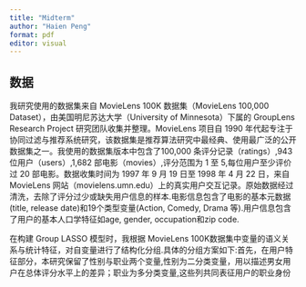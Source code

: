 ```yaml
---
title: "Midterm"
author: "Haien Peng"
format: pdf
editor: visual
---
```


## 数据

我研究使用的数据集来自 MovieLens 100K 数据集（MovieLens 100,000 Dataset），由美国明尼苏达大学（University of Minnesota）下属的 GroupLens Research Project 研究团队收集并整理。MovieLens 项目自 1990 年代起专注于协同过滤与推荐系统研究，该数据集是推荐算法研究中最经典、使用最广泛的公开数据集之一。我使用的数据集版本中包含了100,000 条评分记录（ratings）,943 位用户（users）,1,682 部电影（movies）,评分范围为 1 至 5,每位用户至少评价过 20 部电影。数据收集时间为 1997 年 9 月 19 日至 1998 年 4 月 22 日，来自 MovieLens 网站（movielens.umn.edu）上的真实用户交互记录。原始数据经过清洗，去除了评分过少或缺失用户信息的样本.电影信息包含了电影的基本元数据(title, release date)和19个类型变量(Action, Comedy, Drama 等).用户信息包含了用户的基本人口学特征如age, gender, occupation和zip code.\

在构建 Group LASSO 模型时，我根据 MovieLens 100K数据集中变量的语义关系与统计特征，对自变量进行了结构化分组.具体的分组方案如下:首先，在用户特征部分，本研究保留了性别与职业两个变量,性别为二分类变量，用以描述男女用户在总体评分水平上的差异；职业为多分类变量,这些列共同表征用户的职业身份
